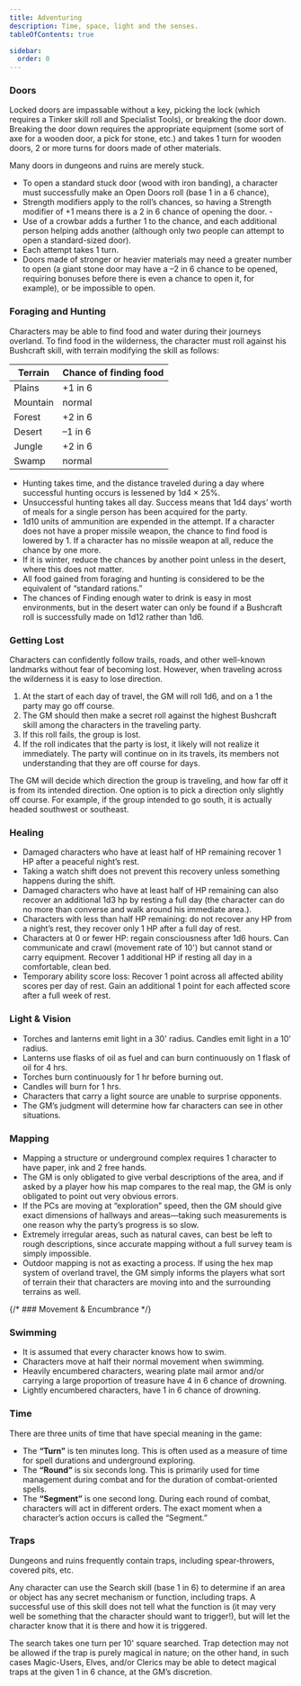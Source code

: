 ```yaml
---
title: Adventuring
description: Time, space, light and the senses.
tableOfContents: true

sidebar:
  order: 0
---
```


### Doors

Locked doors are impassable without a key, picking the lock (which requires a Tinker skill roll and Specialist Tools),
or breaking the door down. Breaking the door down requires the appropriate equipment (some sort of axe for a wooden
door, a pick for stone, etc.) and takes 1 turn for wooden doors, 2 or more turns for doors made of other materials.

Many doors in dungeons and ruins are merely stuck.

- To open a standard stuck door (wood with iron banding), a character must successfully make an Open Doors roll (base 1
  in a 6 chance),
- Strength modifiers apply to the roll’s chances, so having a Strength modifier of +1 means there is a 2 in 6 chance of
  opening the door. -
- Use of a crowbar adds a further 1 to the chance, and each additional person helping adds another (although only two
  people can attempt to open a standard-sized door).
- Each attempt takes 1 turn.
- Doors made of stronger or heavier materials may need a greater number to open (a giant stone door may have a –2 in 6
  chance to be opened, requiring bonuses before there is even a chance to open it, for example), or be impossible to
  open.

### Foraging and Hunting

Characters may be able to find food and water during their journeys overland. To find food in the wilderness, the
character must roll against his Bushcraft skill, with terrain modifying the skill as follows:

| Terrain  | Chance of finding food |
| -------- | ---------------------- |
| Plains   | +1 in 6                |
| Mountain | normal                 |
| Forest   | +2 in 6                |
| Desert   | –1 in 6                |
| Jungle   | +2 in 6                |
| Swamp    | normal                 |

- Hunting takes time, and the distance traveled during a day where successful hunting occurs is lessened by 1d4 × 25%.
- Unsuccessful hunting takes all day. Success means that 1d4 days’ worth of meals for a single person has been acquired
  for the party.
- 1d10 units of ammunition are expended in the attempt. If a character does not have a proper missile weapon, the chance
  to find food is lowered by 1. If a character has no missile weapon at all, reduce the chance by one more.
- If it is winter, reduce the chances by another point unless in the desert, where this does not matter.
- All food gained from foraging and hunting is considered to be the equivalent of “standard rations.”
- The chances of Finding enough water to drink is easy in most environments, but in the desert water can only be found
  if a Bushcraft roll is successfully made on 1d12 rather than 1d6.

### Getting Lost

Characters can confidently follow trails, roads, and other well-known landmarks without fear of becoming lost. However,
when traveling across the wilderness it is easy to lose direction.

1. At the start of each day of travel, the GM will roll 1d6, and on a 1 the party may go off course.
2. The GM should then make a secret roll against the highest Bushcraft skill among the characters in the traveling
   party.
3. If this roll fails, the group is lost.
4. If the roll indicates that the party is lost, it likely will not realize it immediately. The party will continue on
   in its travels, its members not understanding that they are off course for days.

The GM will decide which direction the group is traveling, and how far off it is from its intended direction. One option
is to pick a direction only slightly off course. For example, if the group intended to go south, it is actually headed
southwest or southeast.

### Healing

- Damaged characters who have at least half of HP remaining recover 1 HP after a peaceful night’s rest.
- Taking a watch shift does not prevent this recovery unless something happens during the shift.
- Damaged characters who have at least half of HP remaining can also recover an additional 1d3 hp by resting a full day
  (the character can do no more than converse and walk around his immediate area.).
- Characters with less than half HP remaining: do not recover any HP from a night’s rest, they recover only 1 HP after a
  full day of rest.
- Characters at 0 or fewer HP: regain consciousness after 1d6 hours. Can communicate and crawl (movement rate of 10')
  but cannot stand or carry equipment. Recover 1 additional HP if resting all day in a comfortable, clean bed.
- Temporary ability score loss: Recover 1 point across all affected ability scores per day of rest. Gain an additional 1
  point for each affected score after a full week of rest.

### Light & Vision

- Torches and lanterns emit light in a 30' radius. Candles emit light in a 10' radius.
- Lanterns use flasks of oil as fuel and can burn continuously on 1 flask of oil for 4 hrs.
- Torches burn continuously for 1 hr before burning out.
- Candles will burn for 1 hrs.
- Characters that carry a light source are unable to surprise opponents.
- The GM’s judgment will determine how far characters can see in other situations.

### Mapping

- Mapping a structure or underground complex requires 1 character to have paper, ink and 2 free hands.
- The GM is only obligated to give verbal descriptions of the area, and if asked by a player how his map compares to the
  real map, the GM is only obligated to point out very obvious errors.
- If the PCs are moving at “exploration” speed, then the GM should give exact dimensions of hallways and areas—taking
  such measurements is one reason why the party’s progress is so slow.
- Extremely irregular areas, such as natural caves, can best be left to rough descriptions, since accurate mapping
  without a full survey team is simply impossible.
- Outdoor mapping is not as exacting a process. If using the hex map system of overland travel, the GM simply informs
  the players what sort of terrain their that characters are moving into and the surrounding terrains as well.

{/* ### Movement & Encumbrance */}

### Swimming

- It is assumed that every character knows how to swim.
- Characters move at half their normal movement when swimming.
- Heavily encumbered characters, wearing plate mail armor and/or carrying a large proportion of treasure have 4 in 6
  chance of drowning.
- Lightly encumbered characters, have 1 in 6 chance of drowning.

### Time

There are three units of time that have special meaning in the game:

- The **“Turn”** is ten minutes long. This is often used as a measure of time for spell durations and underground
  exploring.
- The **“Round”** is six seconds long. This is primarily used for time management during combat and for the duration of
  combat-oriented spells.
- The **“Segment”** is one second long. During each round of combat, characters will act in different orders. The exact
  moment when a character’s action occurs is called the “Segment.”

### Traps

Dungeons and ruins frequently contain traps, including spear-throwers, covered pits, etc.

Any character can use the Search skill (base 1 in 6) to determine if an area or object has any secret mechanism or
function, including traps. A successful use of this skill does not tell what the function is (it may very well be
something that the character should want to trigger!), but will let the character know that it is there and how it is
triggered.

The search takes one turn per 10' square searched. Trap detection may not be allowed if the trap is purely magical in
nature; on the other hand, in such cases Magic-Users, Elves, and/or Clerics may be able to detect magical traps at the
given 1 in 6 chance, at the GM’s discretion.
